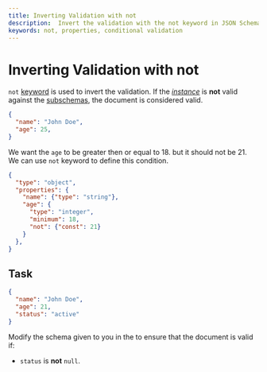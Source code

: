 ```yaml
---
title: Inverting Validation with not
description:  Invert the validation with the not keyword in JSON Schema.
keywords: not, properties, conditional validation
---
```


# Inverting Validation with not


`not` [keyword](https://json-schema.org/learn/glossary#subschema) is used to invert the validation. If the [_instance_](https://json-schema.org/learn/glossary#instance) is **not** valid against the [subschemas](https://json-schema.org/learn/glossary#subschema), the document is considered valid.


```json
{
  "name": "John Doe",
  "age": 25,
}
```

We want the `age` to be greater then or equal to 18. but it should not be 21. We can use `not` keyword to define this condition.


```json highlightLineStart={8} 
{
  "type": "object",
  "properties": {
    "name": {"type": "string"},
    "age": {
      "type": "integer",
      "minimum": 18,
      "not": {"const": 21}
    }
  },
}
```

## Task

```json
{
  "name": "John Doe",
  "age": 21,
  "status": "active"
}
```

Modify the schema given to you in the <SideEditorLink/> to ensure that the document is valid if:
- `status` is **not** `null`.

